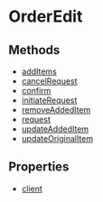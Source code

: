 
# OrderEdit

## Methods

- [addItems](../../OrderEdit/methods/js_sdk.admin.OrderEdit.addItems/page.mdx)
- [cancelRequest](../../OrderEdit/methods/js_sdk.admin.OrderEdit.cancelRequest/page.mdx)
- [confirm](../../OrderEdit/methods/js_sdk.admin.OrderEdit.confirm/page.mdx)
- [initiateRequest](../../OrderEdit/methods/js_sdk.admin.OrderEdit.initiateRequest/page.mdx)
- [removeAddedItem](../../OrderEdit/methods/js_sdk.admin.OrderEdit.removeAddedItem/page.mdx)
- [request](../../OrderEdit/methods/js_sdk.admin.OrderEdit.request/page.mdx)
- [updateAddedItem](../../OrderEdit/methods/js_sdk.admin.OrderEdit.updateAddedItem/page.mdx)
- [updateOriginalItem](../../OrderEdit/methods/js_sdk.admin.OrderEdit.updateOriginalItem/page.mdx)

## Properties

- [client](../../OrderEdit/properties/js_sdk.admin.OrderEdit.client/page.mdx)
